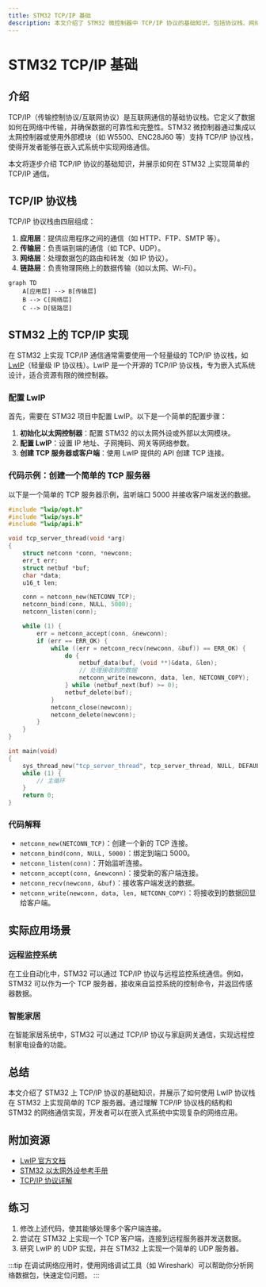 ```yaml
---
title: STM32 TCP/IP 基础
description: 本文介绍了 STM32 微控制器中 TCP/IP 协议的基础知识，包括协议栈、网络通信的基本概念以及如何在 STM32 上实现简单的 TCP/IP 通信。
---
```


# STM32 TCP/IP 基础

## 介绍

TCP/IP（传输控制协议/互联网协议）是互联网通信的基础协议栈。它定义了数据如何在网络中传输，并确保数据的可靠性和完整性。STM32 微控制器通过集成以太网控制器或使用外部模块（如 W5500、ENC28J60 等）支持 TCP/IP 协议栈，使得开发者能够在嵌入式系统中实现网络通信。

本文将逐步介绍 TCP/IP 协议的基础知识，并展示如何在 STM32 上实现简单的 TCP/IP 通信。

## TCP/IP 协议栈

TCP/IP 协议栈由四层组成：

1. **应用层**：提供应用程序之间的通信（如 HTTP、FTP、SMTP 等）。
2. **传输层**：负责端到端的通信（如 TCP、UDP）。
3. **网络层**：处理数据包的路由和转发（如 IP 协议）。
4. **链路层**：负责物理网络上的数据传输（如以太网、Wi-Fi）。

```mermaid
graph TD
    A[应用层] --> B[传输层]
    B --> C[网络层]
    C --> D[链路层]
```

## STM32 上的 TCP/IP 实现

在 STM32 上实现 TCP/IP 通信通常需要使用一个轻量级的 TCP/IP 协议栈，如 [LwIP](https://savannah.nongnu.org/projects/lwip/)（轻量级 IP 协议栈）。LwIP 是一个开源的 TCP/IP 协议栈，专为嵌入式系统设计，适合资源有限的微控制器。

### 配置 LwIP

首先，需要在 STM32 项目中配置 LwIP。以下是一个简单的配置步骤：

1. **初始化以太网控制器**：配置 STM32 的以太网外设或外部以太网模块。
2. **配置 LwIP**：设置 IP 地址、子网掩码、网关等网络参数。
3. **创建 TCP 服务器或客户端**：使用 LwIP 提供的 API 创建 TCP 连接。

### 代码示例：创建一个简单的 TCP 服务器

以下是一个简单的 TCP 服务器示例，监听端口 5000 并接收客户端发送的数据。

```c
#include "lwip/opt.h"
#include "lwip/sys.h"
#include "lwip/api.h"

void tcp_server_thread(void *arg)
{
    struct netconn *conn, *newconn;
    err_t err;
    struct netbuf *buf;
    char *data;
    u16_t len;

    conn = netconn_new(NETCONN_TCP);
    netconn_bind(conn, NULL, 5000);
    netconn_listen(conn);

    while (1) {
        err = netconn_accept(conn, &newconn);
        if (err == ERR_OK) {
            while ((err = netconn_recv(newconn, &buf)) == ERR_OK) {
                do {
                    netbuf_data(buf, (void **)&data, &len);
                    // 处理接收到的数据
                    netconn_write(newconn, data, len, NETCONN_COPY);
                } while (netbuf_next(buf) >= 0);
                netbuf_delete(buf);
            }
            netconn_close(newconn);
            netconn_delete(newconn);
        }
    }
}

int main(void)
{
    sys_thread_new("tcp_server_thread", tcp_server_thread, NULL, DEFAULT_THREAD_STACKSIZE, DEFAULT_THREAD_PRIO);
    while (1) {
        // 主循环
    }
    return 0;
}
```

### 代码解释

- `netconn_new(NETCONN_TCP)`：创建一个新的 TCP 连接。
- `netconn_bind(conn, NULL, 5000)`：绑定到端口 5000。
- `netconn_listen(conn)`：开始监听连接。
- `netconn_accept(conn, &newconn)`：接受新的客户端连接。
- `netconn_recv(newconn, &buf)`：接收客户端发送的数据。
- `netconn_write(newconn, data, len, NETCONN_COPY)`：将接收到的数据回显给客户端。

## 实际应用场景

### 远程监控系统

在工业自动化中，STM32 可以通过 TCP/IP 协议与远程监控系统通信。例如，STM32 可以作为一个 TCP 服务器，接收来自监控系统的控制命令，并返回传感器数据。

### 智能家居

在智能家居系统中，STM32 可以通过 TCP/IP 协议与家庭网关通信，实现远程控制家电设备的功能。

## 总结

本文介绍了 STM32 上 TCP/IP 协议的基础知识，并展示了如何使用 LwIP 协议栈在 STM32 上实现简单的 TCP 服务器。通过理解 TCP/IP 协议栈的结构和 STM32 的网络通信实现，开发者可以在嵌入式系统中实现复杂的网络应用。

## 附加资源

- [LwIP 官方文档](https://savannah.nongnu.org/projects/lwip/)
- [STM32 以太网外设参考手册](https://www.st.com/resource/en/reference_manual/dm00031020-stm32f405-415-stm32f407-417-stm32f427-437-and-stm32f429-439-advanced-arm-based-32-bit-mcus-stmicroelectronics.pdf)
- [TCP/IP 协议详解](https://en.wikipedia.org/wiki/Internet_protocol_suite)

## 练习

1. 修改上述代码，使其能够处理多个客户端连接。
2. 尝试在 STM32 上实现一个 TCP 客户端，连接到远程服务器并发送数据。
3. 研究 LwIP 的 UDP 实现，并在 STM32 上实现一个简单的 UDP 服务器。

:::tip
在调试网络应用时，使用网络调试工具（如 Wireshark）可以帮助你分析网络数据包，快速定位问题。
:::